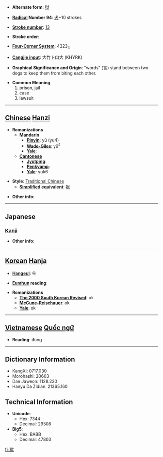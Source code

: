 * '''Alternate form''': [[狱]]

* '''[[Wiktionary:Chinese radical index| Radical]] Number 94''': [[Wiktionary:Chinese radical index 犬|犬]]+10 strokes

* '''[[Wiktionary:Chinese total strokes index|Stroke number]]''': [[Wiktionary:Chinese total strokes index 13|13]]

* '''Stroke order''': 

* '''[[Wiktionary:Chinese four corner index|Four-Corner System]]''': 4323<sub>4</sub>

* '''[[Wiktionary:Chinese Cangjie index|Cangjie input]]''': 大竹卜口大 (KHYRK)

* '''Graphical Significance and Origin''': "words" (言) stand between two dogs to keep them from biting each other.

* '''Common Meaning'''
*# prison, jail
*# case
*# lawsuit


----

== [[Chinese]] [[Hanzi]] ==

* '''Romanizations'''
** '''[[Mandarin]]'''
*** '''[[Pinyin]]''': yù (yu4)
*** '''[[Wade-Giles]]''': yü<sup>4</sup>
*** '''[[Yale]]''': 
** '''[[Cantonese]]'''
*** '''[[Jyutping]]''':
*** '''[[Penkyamp]]''': 
*** '''[[Yale]]''': yuk6

* '''Style''': [[Traditional Chinese]] 
** '''[[Simplified Chinese|Simplified]] equivalent''': [[狱]]

* '''Other info''': 

----

==Japanese==
===[[Kanji]]===
{{kanji|on readings=[[ごく]] (goku), [[きょく]] (kyoku)
|kun readings=[[ひとや]] (hitoya)
}}

* '''Other info''':  

----

== [[Korean]] [[Hanja]] ==

* '''[[Hangeul]]''': 옥

* '''[[Eumhun]] reading''': 

* '''Romanizations'''
** '''[[The 2000 South Korean Revised Romanization|The 2000 South Korean Revised]]''': ok
** '''[[McCune-Reischauer]]''': ok
** '''[[Yale]]''': ok


----

== [[Vietnamese]] [[Quốc ngữ]] ==

* '''Reading''': đong

----

== Dictionary Information ==

* KangXi: 0717.030
* Morohashi: 20603
* Dae Jaweon: 1128.220
* Hanyu Da Zidian: 21365.160

== Technical Information ==

* '''Unicode''':
** Hex: 7344
** Decimal: 29508
* '''Big5''':
** Hex: BABB
** Decimal: 47803

[[fr:獄]]